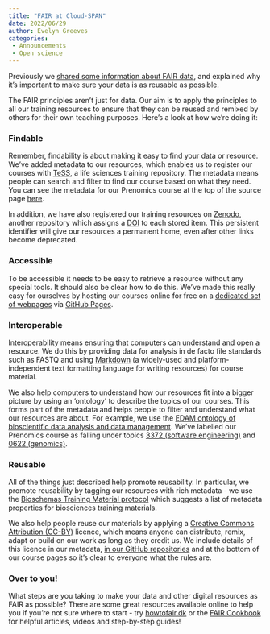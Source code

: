 ```yaml
---
title: "FAIR at Cloud-SPAN"
date: 2022/06/29
author: Evelyn Greeves
categories:
 - Announcements
 - Open science
---
```


Previously we [shared some information about FAIR data](https://cloudspan.peerboard.com/post/776528452?space=1733297297), and explained why it’s important to make sure your data is as reusable as possible. 

The FAIR principles aren't just for data. Our aim is to apply the principles to all our training resources to ensure that they can be reused and remixed by others for their own teaching purposes. Here's a look at how we're doing it:

### **Findable**

Remember, findability is about making it easy to find your data or resource. We’ve added metadata to our resources, which enables us to register our courses with [TeSS](https://tess.elixir-europe.org/), a life sciences training repository. The metadata means people can search and filter to find our course based on what they need. You can see the metadata for our Prenomics course at the top of the source page [here](https://raw.githubusercontent.com/Cloud-SPAN/prenomics00-intro/gh-pages/index.md).

In addition, we have also registered our training resources on [Zenodo](https://zenodo.org/communities/cloud-span/?page=1&size=20), another repository which assigns a [DOI](https://www.doi.org/) to each stored item. This persistent identifier will give our resources a permanent home, even after other links become deprecated.

### **Accessible**

To be accessible it needs to be easy to retrieve a resource without any special tools. It should also be clear how to do this. We’ve made this really easy for ourselves by hosting our courses online for free on a [dedicated set of webpages](https://cloud-span.github.io/prenomics00-intro/) via [GitHub Pages](https://pages.github.com/).

### **Interoperable**

Interoperability means ensuring that computers can understand and open a resource. We do this by providing data for analysis in de facto file standards such as FASTQ and using [Markdown](https://www.markdownguide.org/getting-started/) (a widely-used and platform-independent text formatting language for writing resources) for course material.

We also help computers to understand how our resources fit into a bigger picture by using an ‘ontology’ to describe the topics of our courses. This forms part of the metadata and helps people to filter and understand what our resources are about. For example, we use the [EDAM ontology of bioscientific data analysis and data management](https://edamontology.org/page). We've labelled our Prenomics course as falling under topics [3372 (software engineering)](https://bioportal.bioontology.org/ontologies/EDAM?p=classes&conceptid=topic_3372) and [0622 (genomics)](https://bioportal.bioontology.org/ontologies/EDAM?p=classes&conceptid=topic_0622).

### **Reusable**

All of the things just described help promote reusability. In particular, we promote reusability by tagging our resources with rich metadata - we use the [Bioschemas Training Material protocol](https://bioschemas.org/profiles/TrainingMaterial/1.0-RELEASE) which suggests a list of metadata properties for biosciences training materials.

We also help people reuse our materials by applying a [Creative Commons Attribution (CC-BY)](https://creativecommons.org/licenses/by/4.0/) licence, which means anyone can distribute, remix, adapt or build on our work as long as they credit us. We include details of this licence in our metadata, [in our GitHub repositories](https://github.com/Cloud-SPAN/cloud-span-theme/blob/main/_includes/cs-common-content/LICENSE.md) and at the bottom of our course pages so it’s clear to everyone what the rules are.

### **Over to you!**

What steps are you taking to make your data and other digital resources as FAIR as possible? There are some great resources available online to help you if you're not sure where to start - try [howtofair.dk](https://howtofair.dk/) or the [FAIR Cookbook](https://faircookbook.elixir-europe.org/content/home.html) for helpful articles, videos and step-by-step guides!